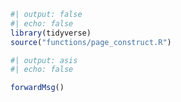```r
#| output: false
#| echo: false
library(tidyverse)
source("functions/page_construct.R")
```

```r
#| output: asis
#| echo: false

forwardMsg()
```